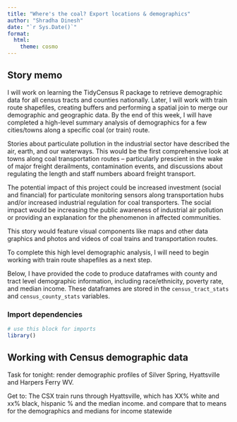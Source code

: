 ```yaml
---
title: "Where's the coal? Export locations & demographics"
author: "Shradha Dinesh"
date: "`r Sys.Date()`"
format:
  html:
    theme: cosmo
---
```


## Story memo

I will work on learning the TidyCensus R package to retrieve demographic data for all census tracts and counties nationally. Later, I will work with train route shapefiles, creating buffers and performing a spatial join to merge our demographic and geographic data. By the end of this week, I will have completed a high-level summary analysis of demographics for a few cities/towns along a specific coal (or train) route. 


Stories about particulate pollution in the industrial sector have described the air, earth, and our waterways. This would be the first comprehensive look at towns along coal transportation routes -- particularly prescient in the wake of major freight derailments, contamination events, and discussions about regulating the length and staff numbers aboard freight transport. 


The potential impact of this project could be increased investment (social and financial) for particulate monitoring sensors along transportation hubs and/or increased industrial regulation for coal transporters. The social impact would be increasing the public awareness of industrial air pollution or providing an explanation for the phenomenon in affected communities. 


This story would feature visual components like maps and other data graphics and photos and videos of coal trains and transportation routes. 


To complete this high level demographic analysis, I will need to begin working with train route shapefiles as a next step. 


Below, I have provided the code to produce dataframes with county and tract level demographic information, including race/ethnicity, poverty rate, and median income. These dataframes are stored in the `census_tract_stats` and `census_county_stats` variables. 


### Import dependencies

```r
# use this block for imports
library()

```

## Working with Census demographic data

Task for tonight: render demographic profiles of Silver Spring, Hyattsville and Harpers Ferry WV.

Get to: The CSX train runs through Hyattsville, which has XX% white and xx% black, hispanic % and the median income. and compare that to means for the demographics and medians for income statewide

